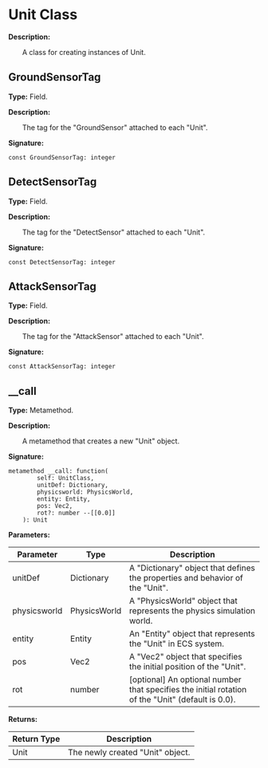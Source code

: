 
# Unit Class

**Description:**

&emsp;&emsp;A class for creating instances of Unit.

## GroundSensorTag

**Type:** Field.

**Description:**

&emsp;&emsp;The tag for the "GroundSensor" attached to each "Unit".

**Signature:**
```tl
const GroundSensorTag: integer
```

## DetectSensorTag

**Type:** Field.

**Description:**

&emsp;&emsp;The tag for the "DetectSensor" attached to each "Unit".

**Signature:**
```tl
const DetectSensorTag: integer
```

## AttackSensorTag

**Type:** Field.

**Description:**

&emsp;&emsp;The tag for the "AttackSensor" attached to each "Unit".

**Signature:**
```tl
const AttackSensorTag: integer
```

## __call

**Type:** Metamethod.

**Description:**

&emsp;&emsp;A metamethod that creates a new "Unit" object.

**Signature:**
```tl
metamethod __call: function(
		self: UnitClass,
		unitDef: Dictionary,
		physicsworld: PhysicsWorld,
		entity: Entity,
		pos: Vec2,
		rot?: number --[[0.0]]
	): Unit
```

**Parameters:**

| Parameter | Type | Description |
| --- | --- | --- |
| unitDef | Dictionary | A "Dictionary" object that defines the properties and behavior of the "Unit". |
| physicsworld | PhysicsWorld | A "PhysicsWorld" object that represents the physics simulation world. |
| entity | Entity | An "Entity" object that represents the "Unit" in ECS system. |
| pos | Vec2 | A "Vec2" object that specifies the initial position of the "Unit". |
| rot | number | [optional] An optional number that specifies the initial rotation of the "Unit" (default is 0.0). |

**Returns:**

| Return Type | Description |
| --- | --- |
| Unit | The newly created "Unit" object. |